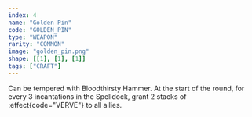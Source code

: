 ```yaml
---
index: 4
name: "Golden Pin"
code: "GOLDEN_PIN"
type: "WEAPON"
rarity: "COMMON"
image: "golden_pin.png"
shape: [[1], [1], [1]]
tags: ["CRAFT"]
---
```


Can be tempered with Bloodthirsty Hammer. At the start of the round, for every 3 incantations in the Spelldock, grant 2 stacks of :effect{code="VERVE"} to all allies.